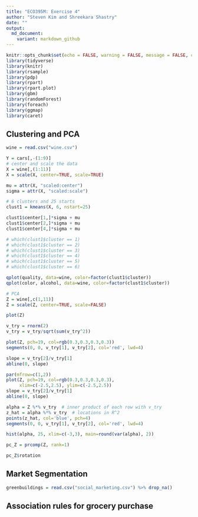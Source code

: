 ```yaml
---
title: "ECO395M: Exercise 4"
author: "Steven Kim and Shreekara Shastry"
date: ""
output:
  md_document:
    variant: markdown_github
---
```


```r
knitr::opts_chunk$set(echo = FALSE, warning = FALSE, message = FALSE, cache = TRUE)
library(tidyverse)
library(knitr)
library(rsample)
library(pdp)
library(rpart)
library(rpart.plot)
library(gbm)
library(randomForest)
library(foreach)
library(ggmap)
library(caret)
```
## Clustering and PCA

```r
wine = read.csv("wine.csv")

Y = cars[,-(1:9)]
# center and scale the data
X = wine[,(1:11)]
X = scale(X, center=TRUE, scale=TRUE)

mu = attr(X, "scaled:center")
sigma = attr(X, "scaled:scale")

# 6 clusters and 25 starts
clust1 = kmeans(X, 6, nstart=25)

clust1$center[1,]*sigma + mu
clust1$center[2,]*sigma + mu
clust1$center[4,]*sigma + mu

# which(clust1$cluster == 1)
# which(clust1$cluster == 2)
# which(clust1$cluster == 3)
# which(clust1$cluster == 4)
# which(clust1$cluster == 5)
# which(clust1$cluster == 6)

qplot(quality, data=wine, color=factor(clust1$cluster))
qplot(color, alcohol, data=wine, color=factor(clust1$cluster))

# PCA
Z = wine[,c(1,11)]
Z = scale(Z, center=TRUE, scale=FALSE)

plot(Z)

v_try = rnorm(2)
v_try = v_try/sqrt(sum(v_try^2))

plot(Z, pch=19, col=rgb(0.3,0.3,0.3,0.3))
segments(0, 0, v_try[1], v_try[2], col='red', lwd=4)

slope = v_try[2]/v_try[1]
abline(0, slope)

par(mfrow=c(1,2))
plot(Z, pch=19, col=rgb(0.3,0.3,0.3,0.3),
     xlim=c(-2.5,2.5), ylim=c(-2.5,2.5))
slope = v_try[2]/v_try[1]
abline(0, slope)

alpha = Z %*% v_try  # inner product of each row with v_try
z_hat = alpha %*% v_try  # locations in R^2
points(z_hat, col='blue', pch=4)
segments(0, 0, v_try[1], v_try[2], col='red', lwd=4)

hist(alpha, 25, xlim=c(-3,3), main=round(var(alpha), 2))

pc_Z = prcomp(Z, rank=1)

pc_Z$rotation
```

## Market Segmentation

```r
greenbuildings = read.csv("social_marketing.csv") %>% drop_na()
```

## Association rules for grocery purchase
```r

```